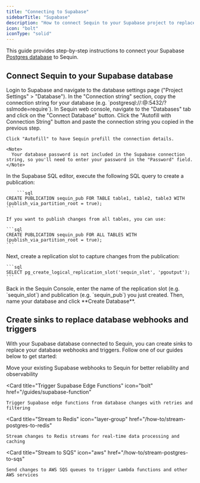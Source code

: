```yaml
---
title: "Connecting to Supabase"
sidebarTitle: "Supabase"
description: "How to connect Sequin to your Supabase project to replace webhooks and trigger edge functions."
icon: "bolt"
iconType: "solid"
---
```


This guide provides step-by-step instructions to connect your Supabase [Postgres database](https://supabase.com/docs/guides/database) to Sequin.

## Connect Sequin to your Supabase database

<Steps titleSize="h3">
  <Step title="Get your database connection details">
    Login to Supabase and navigate to the database settings page ("Project Settings" > "Database").
  </Step>
  <Step title="Copy your database connection details">
    In the "Connection string" section, copy the connection string for your database (e.g. `postgresql://<username>:<password>@<host>:5432/<database>?sslmode=require`).
  </Step>
  <Step title="Enter the connection details in Sequin">
    In Sequin web console, navigate to the "Databases" tab and click on the "Connect Database" button. Click the "Autofill with Connection String" button and paste the connection string you copied in the previous step.

    Click "Autofill" to have Sequin prefill the connection details.

    <Note>
      Your database password is not included in the Supabase connection string, so you'll need to enter your password in the "Password" field.
    </Note>
  </Step>
  <Step title="Create a publication">
    In the Supabase SQL editor, execute the following SQL query to create a publication:

        ```sql
    CREATE PUBLICATION sequin_pub FOR TABLE table1, table2, table3 WITH (publish_via_partition_root = true);
    ```

    If you want to publish changes from all tables, you can use:

    ```sql
    CREATE PUBLICATION sequin_pub FOR ALL TABLES WITH (publish_via_partition_root = true);
    ```
  </Step>
  <Step title="Create a replication slot">
    Next, create a replication slot to capture changes from the publication:

    ```sql
    SELECT pg_create_logical_replication_slot('sequin_slot', 'pgoutput');
    ```
  </Step>

  <Step title="Enter the replication slot details in Sequin">
    Back in the Sequin Console, enter the name of the replication slot (e.g. `sequin_slot`) and publication (e.g. `sequin_pub`) you just created. Then, name your database and click **Create Database**.
  </Step>
</Steps>

## Create sinks to replace database webhooks and triggers

With your Supabase database connected to Sequin, you can create sinks to replace your database webhooks and triggers. Follow one of our guides below to get started:

<CardGroup cols={2}>
  <Card
    title="Migrate Supabase Webhooks"
    icon="bolt"
    href="/guides/supabase-webhooks"
  >
    Move your existing Supabase webhooks to Sequin for better reliability and observability
  </Card>

  <Card
    title="Trigger Supabase Edge Functions"
    icon="bolt"
    href="/guides/supabase-function"
  >
    Trigger Supabase edge functions from database changes with retries and filtering
  </Card>

  <Card
    title="Stream to Redis"
    icon="layer-group"
    href="/how-to/stream-postgres-to-redis"
  >
    Stream changes to Redis streams for real-time data processing and caching
  </Card>

  <Card
    title="Stream to SQS"
    icon="aws"
    href="/how-to/stream-postgres-to-sqs"
  >
    Send changes to AWS SQS queues to trigger Lambda functions and other AWS services
  </Card>
</CardGroup>